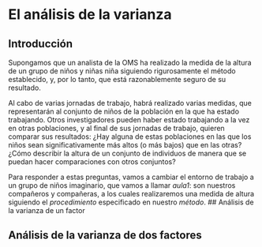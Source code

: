 # El análisis de la varianza

## Introducción

Supongamos que un analista de la OMS ha realizado la medida de la altura de un grupo de niños y niñas niña siguiendo rigurosamente el método establecido, y, por lo tanto, que está razonablemente seguro de su resultado.

Al cabo de varias jornadas de trabajo, habrá realizado varias medidas, que representarán al conjunto de niños de la población en la que ha estado trabajando. Otros investigadores pueden haber estado trabajando a la vez en otras poblaciones, y al final de sus jornadas de trabajo, quieren comparar sus resultados: ¿Hay alguna de estas poblaciones en las que los niños sean significativamente más altos (o más bajos) que en las otras? ¿Cómo describir la altura de un conjunto de individuos de manera que se puedan hacer comparaciones con otros conjuntos?

Para responder a estas preguntas, vamos a cambiar el entorno de trabajo a un grupo de niños imaginario, que vamos a llamar *aula1*: son nuestros compañeros y compañeras, a los cuales realizaremos una medida de altura siguiendo el *procedimiento* especificado en nuestro *método*.
## Análisis de la varianza de un factor

## Análisis de la varianza de dos factores



## 



